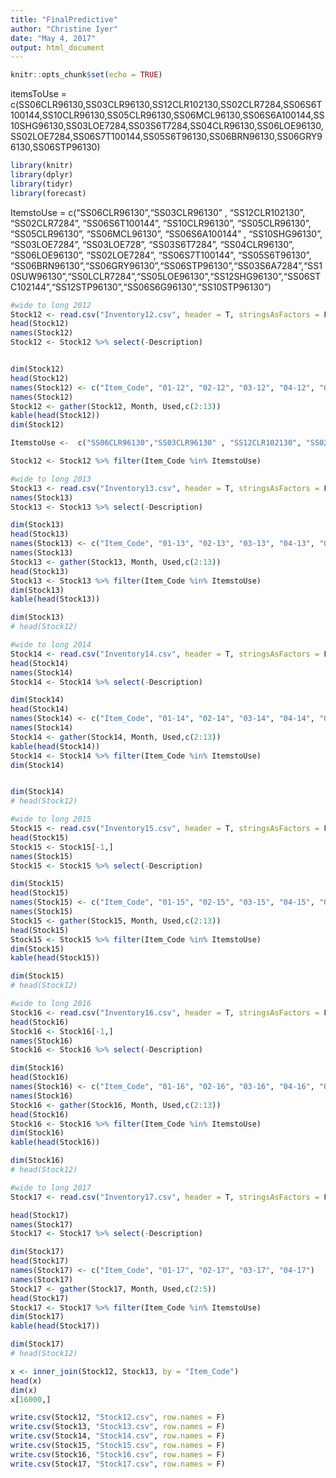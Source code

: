 ```yaml
---
title: "FinalPredictive"
author: "Christine Iyer"
date: "May 4, 2017"
output: html_document
---
```


```r
knitr::opts_chunk$set(echo = TRUE)
```

itemsToUse = c(SS06CLR96130,SS03CLR96130,SS12CLR102130,SS02CLR7284,SS06S6T100144,SS10CLR96130,SS05CLR96130,SS06MCL96130,SS06S6A100144,SS10SHG96130,SS03LOE7284,SS03S6T7284,SS04CLR96130,SS06LOE96130,SS02LOE7284,SS06S7T100144,SS05S6T96130,SS06BRN96130,SS06GRY96130,SS06STP96130)
```r
library(knitr)
library(dplyr)
library(tidyr)
library(forecast)
```

ItemstoUse = c("SS06CLR96130","SS03CLR96130" , "SS12CLR102130", "SS02CLR7284", "SS06S6T100144", "SS10CLR96130", "SS05CLR96130", "SS05CLR96130", "SS06MCL96130", "SS06S6A100144" , "SS10SHG96130", "SS03LOE7284", "SS03LOE728", "SS03S6T7284", "SS04CLR96130", "SS06LOE96130", "SS02LOE7284", "SS06S7T100144", "SS05S6T96130", "SS06BRN96130","SS06GRY96130","SS06STP96130","SS03S6A7284","SS10SUW96130","SS0LCLR7284","SS05LOE96130","SS12SHG96130","SS06STC102144","SS12STP96130","SS06S6G96130","SS10STP96130")

```r
#wide to long 2012
Stock12 <- read.csv("Inventory12.csv", header = T, stringsAsFactors = F)
head(Stock12)
names(Stock12)
Stock12 <- Stock12 %>% select(-Description)


dim(Stock12)
head(Stock12)
names(Stock12) <- c("Item_Code", "01-12", "02-12", "03-12", "04-12", "05-12", "06-12", "07-12", "08-12", "09-12", "10-12", "11-12", "12-12")
names(Stock12)
Stock12 <- gather(Stock12, Month, Used,c(2:13))
kable(head(Stock12))
dim(Stock12)

ItemstoUse <-  c("SS06CLR96130","SS03CLR96130" , "SS12CLR102130", "SS02CLR7284", "SS06S6T100144", "SS10CLR96130", "SS05CLR96130", "SS05CLR96130", "SS06MCL96130", "SS06S6A100144" , "SS10SHG96130", "SS03LOE7284", "SS03LOE728", "SS03S6T7284", "SS04CLR96130", "SS06LOE96130", "SS02LOE7284", "SS06S7T100144", "SS05S6T96130", "SS06BRN96130","SS06GRY96130","SS06STP96130","SS03S6A7284","SS10SUW96130","SS0LCLR7284","SS05LOE96130","SS12SHG96130","SS06STC102144","SS12STP96130","SS06S6G96130","SS10STP96130")

Stock12 <- Stock12 %>% filter(Item_Code %in% ItemstoUse)

```


```r
#wide to long 2013
Stock13 <- read.csv("Inventory13.csv", header = T, stringsAsFactors = F)
names(Stock13)
Stock13 <- Stock13 %>% select(-Description)

dim(Stock13)
head(Stock13)
names(Stock13) <- c("Item_Code", "01-13", "02-13", "03-13", "04-13", "05-13", "06-13", "07-13", "08-13", "09-13", "10-13", "11-13", "12-13")
names(Stock13)
Stock13 <- gather(Stock13, Month, Used,c(2:13))
head(Stock13)
Stock13 <- Stock13 %>% filter(Item_Code %in% ItemstoUse)
dim(Stock13)
kable(head(Stock13))

dim(Stock13)
# head(Stock12)
```



```r
#wide to long 2014
Stock14 <- read.csv("Inventory14.csv", header = T, stringsAsFactors = F)
head(Stock14)
names(Stock14)
Stock14 <- Stock14 %>% select(-Description)

dim(Stock14)
head(Stock14)
names(Stock14) <- c("Item_Code", "01-14", "02-14", "03-14", "04-14", "05-14", "06-14", "07-14", "08-14", "09-14", "10-14", "11-14", "12-14")
names(Stock14)
Stock14 <- gather(Stock14, Month, Used,c(2:13))
kable(head(Stock14))
Stock14 <- Stock14 %>% filter(Item_Code %in% ItemstoUse)
dim(Stock14)


dim(Stock14)
# head(Stock12)
```



```r
#wide to long 2015
Stock15 <- read.csv("Inventory15.csv", header = T, stringsAsFactors = F)
head(Stock15)
Stock15 <- Stock15[-1,]
names(Stock15)
Stock15 <- Stock15 %>% select(-Description)

dim(Stock15)
head(Stock15)
names(Stock15) <- c("Item_Code", "01-15", "02-15", "03-15", "04-15", "05-15", "06-15", "07-15", "08-15", "09-15", "10-15", "11-15", "12-15")
names(Stock15)
Stock15 <- gather(Stock15, Month, Used,c(2:13))
head(Stock15)
Stock15 <- Stock15 %>% filter(Item_Code %in% ItemstoUse)
dim(Stock15)
kable(head(Stock15))

dim(Stock15)
# head(Stock12)
```

```r
#wide to long 2016
Stock16 <- read.csv("Inventory16.csv", header = T, stringsAsFactors = F)
head(Stock16)
Stock16 <- Stock16[-1,]
names(Stock16)
Stock16 <- Stock16 %>% select(-Description)

dim(Stock16)
head(Stock16)
names(Stock16) <- c("Item_Code", "01-16", "02-16", "03-16", "04-16", "05-16", "06-16", "07-16", "08-16", "09-16", "10-16", "11-16", "12-16")
names(Stock16)
Stock16 <- gather(Stock16, Month, Used,c(2:13))
head(Stock16)
Stock16 <- Stock16 %>% filter(Item_Code %in% ItemstoUse)
dim(Stock16)
kable(head(Stock16))

dim(Stock16)
# head(Stock12)
```

```r
#wide to long 2017
Stock17 <- read.csv("Inventory17.csv", header = T, stringsAsFactors = F)

head(Stock17)
names(Stock17)
Stock17 <- Stock17 %>% select(-Description)

dim(Stock17)
head(Stock17)
names(Stock17) <- c("Item_Code", "01-17", "02-17", "03-17", "04-17")
names(Stock17)
Stock17 <- gather(Stock17, Month, Used,c(2:5))
head(Stock17)
Stock17 <- Stock17 %>% filter(Item_Code %in% ItemstoUse)
dim(Stock17)
kable(head(Stock17))

dim(Stock17)
# head(Stock12)
```

```r
x <- inner_join(Stock12, Stock13, by = "Item_Code")
head(x)
dim(x)
x[16000,]
```


```r
write.csv(Stock12, "Stock12.csv", row.names = F)
write.csv(Stock13, "Stock13.csv", row.names = F)
write.csv(Stock14, "Stock14.csv", row.names = F)
write.csv(Stock15, "Stock15.csv", row.names = F)
write.csv(Stock16, "Stock16.csv", row.names = F)
write.csv(Stock17, "Stock17.csv", row.names = F)
```

